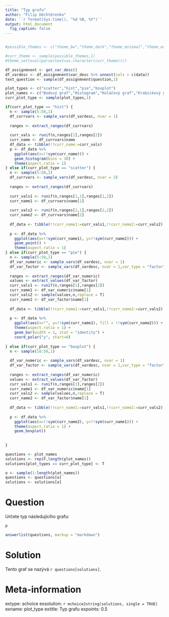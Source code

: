 ```yaml
---
title: "Typ grafu"
author: "Filip Děchtěrenko"
date: '`r format(Sys.time(), "%d %B, %Y")`'
output: html_document
  fig_caption: false
---
```


```r

```

```r
#possible_themes <- c("theme_bw","theme_dark","theme_minimal","theme_economist")

#curr_theme <- sample(possible_themes,1)
#theme_set(eval(parse(text=as.character(curr_theme))))

df_assignmnent <- get_var_desc()
df_vardesc <- df_assignmnent$var_desc %>% unnest(cols = c(data))
text_question <- sample(df_assignmnent$question,1)

plot_types <- c("scatter","hist","pie","boxplot")
plot_names <- c("Bodový graf","Histogram","Koláčový graf","Krabickový graf")
curr_plot_type <- sample(plot_types,1)

if(curr_plot_type == "hist") {
  n <- sample(5:50,1)
  df_currvars <- sample_vars(df_vardesc, nvar = 1)
  
  ranges <- extract_ranges(df_currvars)
  
  curr_vals <- runif(n,ranges[1],ranges[2]) 
  curr_name <- df_currvars$name
  df_data <- tibble(!!curr_name:=curr_vals)
  p <- df_data %>% 
    ggplot(aes(x=!!sym(curr_name))) +
    geom_histogram(bins = 30) + 
    theme(aspect.ratio = 1)
} else if(curr_plot_type == "scatter") {
  n <- sample(5:50,1)
  df_currvars <- sample_vars(df_vardesc, nvar = 2)
  
  ranges <- extract_ranges(df_currvars)
  
  curr_vals1 <- runif(n,ranges[1,1],ranges[1,2]) 
  curr_name1 <- df_currvars$name[1]
  
  curr_vals2 <- runif(n,ranges[2,1],ranges[2,2]) 
  curr_name2 <- df_currvars$name[2]
  
  df_data <- tibble(!!curr_name1:=curr_vals1,!!curr_name2:=curr_vals2)
  
  p <- df_data %>% 
    ggplot(aes(x=!!sym(curr_name1), y=!!sym(curr_name2))) +
    geom_point() + 
    theme(aspect.ratio = 1)
} else if(curr_plot_type == "pie") {
  n <- sample(5:50,1)
  df_var_numeric <- sample_vars(df_vardesc, nvar = 1)
  df_var_factor <- sample_vars(df_vardesc, nvar = 1,var_type = "factor")
  
  ranges <- extract_ranges(df_var_numeric)
  values <- extract_values(df_var_factor)
  curr_vals1 <- runif(n,ranges[1],ranges[2]) 
  curr_name1 <- df_var_numeric$name[1]
  curr_vals2 <- sample(values,n,replace = T) 
  curr_name2 <- df_var_factor$name[1]
  
  df_data <- tibble(!!curr_name1:=curr_vals1,!!curr_name2:=curr_vals2)
  
  p <- df_data %>% 
    ggplot(aes(x="", y=!!sym(curr_name1), fill = !!sym(curr_name2))) +
    theme(aspect.ratio = 1) +
    geom_bar(width = 1, stat = "identity") +
    coord_polar("y", start=0) 
  
} else if(curr_plot_type == "boxplot") {
  n <- sample(10:50,1)
  
  df_var_numeric <- sample_vars(df_vardesc, nvar = 1)
  df_var_factor <- sample_vars(df_vardesc, nvar = 1,var_type = "factor")
  
  ranges <- extract_ranges(df_var_numeric)
  values <- extract_values(df_var_factor)
  curr_vals1 <- runif(n,ranges[1],ranges[2]) 
  curr_name1 <- df_var_numeric$name[1]
  curr_vals2 <- sample(values,n,replace = T) 
  curr_name2 <- df_var_factor$name[1]
  
  df_data <- tibble(!!curr_name1:=curr_vals1,!!curr_name2:=curr_vals2)
  
  p <- df_data %>% 
    ggplot(aes(x=!!sym(curr_name2), y=!!sym(curr_name1))) +
    theme(aspect.ratio = 1) +
    geom_boxplot()
  
  
}

questions <- plot_names
solutions <- rep(F,length(plot_names))
solutions[plot_types == curr_plot_type] <- T

o <- sample(1:length(plot_names))
questions <- questions[o]
solutions <- solutions[o]
```

Question
========
Určete typ následujícího grafu:

```r
p
```


```r
answerlist(questions, markup = "markdown")
```

Solution
========
Tento graf se nazývá `r questions[solutions]`.

Meta-information
================
extype: schoice
exsolution: `r mchoice2string(solutions, single = TRUE)`
exname: plot_type
extitle: Typ grafu
expoints: 0.5